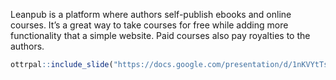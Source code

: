 
Leanpub is a platform where authors self-publish ebooks and online courses. It's a great way to take courses for free while adding more functionality that a simple website. Paid courses also pay royalties to the authors.

```r
ottrpal::include_slide("https://docs.google.com/presentation/d/1nKVYtTsawTHSxMun69U3GO9xT_xSQsJjTEabEb1qAuU/edit#slide=id.g1965a5f7f0a_0_44")
```


